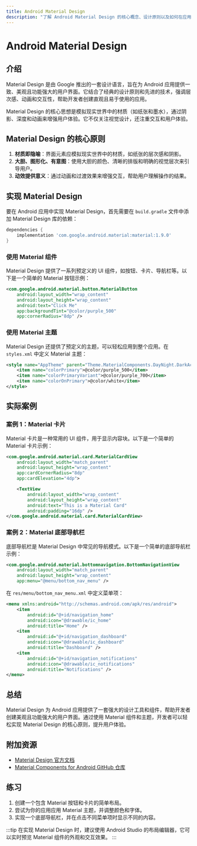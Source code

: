 ```yaml
---
title: Android Material Design
description: "了解 Android Material Design 的核心概念、设计原则以及如何在应用中实现它。本文适合初学者，包含代码示例和实际案例。"
---
```


# Android Material Design

## 介绍

Material Design 是由 Google 推出的一套设计语言，旨在为 Android 应用提供一致、美观且功能强大的用户界面。它结合了经典的设计原则和先进的技术，强调层次感、动画和交互性，帮助开发者创建直观且易于使用的应用。

Material Design 的核心思想是模拟现实世界中的材质（如纸张和墨水），通过阴影、深度和动画来增强用户体验。它不仅关注视觉设计，还注重交互和用户体验。

## Material Design 的核心原则

1. **材质即隐喻**：界面元素应模拟现实世界中的材质，如纸张的层次感和阴影。
2. **大胆、图形化、有意图**：使用大胆的颜色、清晰的排版和明确的视觉层次来引导用户。
3. **动效提供意义**：通过动画和过渡效果来增强交互，帮助用户理解操作的结果。

## 实现 Material Design

要在 Android 应用中实现 Material Design，首先需要在 `build.gradle` 文件中添加 Material Design 库的依赖：

```groovy
dependencies {
    implementation 'com.google.android.material:material:1.9.0'
}
```

### 使用 Material 组件

Material Design 提供了一系列预定义的 UI 组件，如按钮、卡片、导航栏等。以下是一个简单的 Material 按钮示例：

```xml
<com.google.android.material.button.MaterialButton
    android:layout_width="wrap_content"
    android:layout_height="wrap_content"
    android:text="Click Me"
    app:backgroundTint="@color/purple_500"
    app:cornerRadius="8dp" />
```

### 使用 Material 主题

Material Design 还提供了预定义的主题，可以轻松应用到整个应用。在 `styles.xml` 中定义 Material 主题：

```xml
<style name="AppTheme" parent="Theme.MaterialComponents.DayNight.DarkActionBar">
    <item name="colorPrimary">@color/purple_500</item>
    <item name="colorPrimaryVariant">@color/purple_700</item>
    <item name="colorOnPrimary">@color/white</item>
</style>
```

## 实际案例

### 案例 1：Material 卡片

Material 卡片是一种常用的 UI 组件，用于显示内容块。以下是一个简单的 Material 卡片示例：

```xml
<com.google.android.material.card.MaterialCardView
    android:layout_width="match_parent"
    android:layout_height="wrap_content"
    app:cardCornerRadius="8dp"
    app:cardElevation="4dp">

    <TextView
        android:layout_width="wrap_content"
        android:layout_height="wrap_content"
        android:text="This is a Material Card"
        android:padding="16dp" />
</com.google.android.material.card.MaterialCardView>
```

### 案例 2：Material 底部导航栏

底部导航栏是 Material Design 中常见的导航模式。以下是一个简单的底部导航栏示例：

```xml
<com.google.android.material.bottomnavigation.BottomNavigationView
    android:layout_width="match_parent"
    android:layout_height="wrap_content"
    app:menu="@menu/bottom_nav_menu" />
```

在 `res/menu/bottom_nav_menu.xml` 中定义菜单项：

```xml
<menu xmlns:android="http://schemas.android.com/apk/res/android">
    <item
        android:id="@+id/navigation_home"
        android:icon="@drawable/ic_home"
        android:title="Home" />
    <item
        android:id="@+id/navigation_dashboard"
        android:icon="@drawable/ic_dashboard"
        android:title="Dashboard" />
    <item
        android:id="@+id/navigation_notifications"
        android:icon="@drawable/ic_notifications"
        android:title="Notifications" />
</menu>
```

## 总结

Material Design 为 Android 应用提供了一套强大的设计工具和组件，帮助开发者创建美观且功能强大的用户界面。通过使用 Material 组件和主题，开发者可以轻松实现 Material Design 的核心原则，提升用户体验。

## 附加资源

- [Material Design 官方文档](https://material.io/develop/android)
- [Material Components for Android GitHub 仓库](https://github.com/material-components/material-components-android)

## 练习

1. 创建一个包含 Material 按钮和卡片的简单布局。
2. 尝试为你的应用应用 Material 主题，并调整颜色和字体。
3. 实现一个底部导航栏，并在点击不同菜单项时显示不同的内容。

:::tip
在实现 Material Design 时，建议使用 Android Studio 的布局编辑器，它可以实时预览 Material 组件的外观和交互效果。
:::